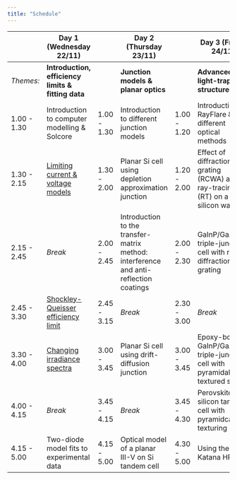 ```yaml
---
title: "Schedule"
---
```


|             | Day 1 (Wednesday 22/11)                                 |             | Day 2 (Thursday 23/11)                                                                |             | Day 3 (Friday 24/11)                                                                                                                |
|-----        |------------                                            |-----       |------------                                                                             |-----        |------------                                                                                                                        |
| _Themes:_   | **Introduction, efficiency limits & fitting data**      |             | **Junction models & planar optics**                                                   |             | **Advanced light-trapping structures**                                                                                           |
| 1.00 - 1.30 | Introduction to computer modelling & Solcore            | 1.00 - 1.30 | Introduction to different junction models                                             | 1.00 - 1.20 | Introduction to RayFlare & different optical methods  |
| 1.30 - 2.15 | [Limiting current & voltage models](notebooks/2-Efficiency_limits.ipynb)                       | 1.30 - 2.00 | Planar Si cell using depletion approximation junction                                 | 1.20 - 2.00 | Effect of diffraction grating (RCWA) and ray-tracing (RT) on a silicon wafer                  |
| 2.15 - 2.45 | _Break_                                                 | 2.00 - 2.45 | Introduction to the transfer-matrix method: interference and anti-reflection coatings | 2.00 - 2.30 | GaInP/GaAs/Si triple-junction cell with rear diffraction grating                                                      |
| 2.45 - 3.30 | [Shockley-Queisser efficiency limit](notebooks/2-Efficiency_limits.ipynb)                      | 2.45 - 3.15 | _Break_                                                                               | 2.30 - 3.00 | _Break_                                                                                                                               |
| 3.30 - 4.00 | [Changing irradiance spectra](notebooks/4-Spectral2.ipynb)                             | 3.00 - 3.45 | Planar Si cell using drift-diffusion junction                                         | 3.00 - 3.45 | Epoxy-bonded GaInP/GaAs//Si triple-junction cell with pyramidally textured silicon |
| 4.00 - 4.15 | _Break_                                                 | 3.45 - 4.15 | _Break_                                                                               | 3.45 - 4.30 | Perovskite on silicon tandem cell with pyramidcal texturing                                                           |
| 4.15 - 5.00 | Two-diode model fits to experimental data               | 4.15 - 5.00 | Optical model of a planar III-V on Si tandem cell                                     | 4.30 - 5.00 | Using the Katana HPC                                                                                                       |
